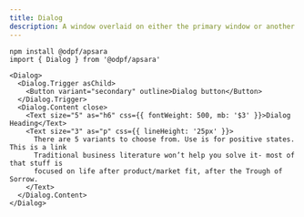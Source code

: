 ```yaml
---
title: Dialog
description: A window overlaid on either the primary window or another dialog window, rendering the content underneath inert.
---
```


<Preview>
  <Flex
    css={{
      flexDirection: "column",
      alignItems: "center",
      gap: "$3",
    }}
  >
    <Dialog>
      <Dialog.Trigger asChild>
        <Button variant="secondary" outline>Dialog button</Button>
      </Dialog.Trigger>
      <Dialog.Content close>
        <Text size="5" as="h6" css={{ fontWeight: 500, mb: '$3' }}>Dialog Heading</Text>
        <Text size="3" as="p" css={{ lineHeight: '25px' }}>
          There are 5 variants to choose from. Use is for positive states. This is a link
          Traditional business literature won’t help you solve it- most of that stuff is
          focused on life after product/market fit, after the Trough of Sorrow.
        </Text>
      </Dialog.Content>
    </Dialog>
  </Flex>
</Preview>


```tsx outline=true
npm install @odpf/apsara
import { Dialog } from '@odpf/apsara'

<Dialog>
  <Dialog.Trigger asChild>
    <Button variant="secondary" outline>Dialog button</Button>
  </Dialog.Trigger>
  <Dialog.Content close>
    <Text size="5" as="h6" css={{ fontWeight: 500, mb: '$3' }}>Dialog Heading</Text>
    <Text size="3" as="p" css={{ lineHeight: '25px' }}>
      There are 5 variants to choose from. Use is for positive states. This is a link
      Traditional business literature won’t help you solve it- most of that stuff is
      focused on life after product/market fit, after the Trough of Sorrow.
    </Text>
  </Dialog.Content>
</Dialog>
```
